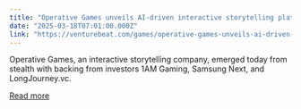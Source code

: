 ```yaml
---
title: "Operative Games unveils AI-driven interactive storytelling platform"
date: "2025-03-18T07:01:00.000Z"
link: "https://venturebeat.com/games/operative-games-unveils-ai-driven-interactive-storytelling-platform/"
---
```


Operative Games, an interactive storytelling company, emerged today from stealth with backing from investors 1AM Gaming, Samsung Next, and LongJourney.vc.

[Read more](https://venturebeat.com/games/operative-games-unveils-ai-driven-interactive-storytelling-platform/)
